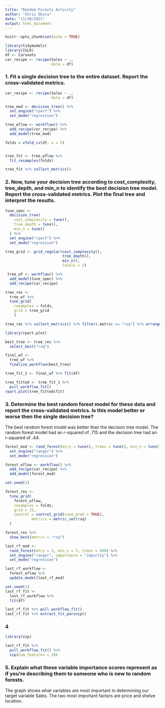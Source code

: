 ---
title: "Random Forests Activity"
author: "Chris Okura"
date: "11/30/2021"
output: html_document
---

```{r setup, include=FALSE}
knitr::opts_chunk$set(echo = TRUE)
```

```{r include = FALSE}
library(tidymodels)
library(ISLR)
df <- Carseats
car_recipe <- recipe(Sales ~ ., 
                     data = df) 
```

### 1. Fit a single decision tree to the entire dataset. Report the cross-validated metrics.
```{r}
car_recipe <- recipe(Sales ~ ., 
                     data = df) 

tree_mod <- decision_tree() %>%
  set_engine("rpart") %>%
  set_mode("regression")

tree_wflow <- workflow() %>%
  add_recipe(car_recipe) %>%
  add_model(tree_mod)

folds = vfold_cv(df, v = 5)


tree_fit <- tree_wflow %>%
  fit_resamples(folds)

tree_fit %>% collect_metrics()


```
### 2. Now, tune your decision tree according to cost_complexity, tree_depth, and min_n to identify the best decision tree model. Report the cross-validated metrics. Plot the final tree and interpret the results.
```{r}
tune_spec <- 
  decision_tree(
    cost_complexity = tune(),
    tree_depth = tune(), 
    min_n = tune()
  ) %>% 
  set_engine("rpart") %>% 
  set_mode("regression")

tree_grid <- grid_regular(cost_complexity(),
                          tree_depth(),
                          min_n(),
                          levels = 2)

```


```{r}
 tree_wf <- workflow() %>%
  add_model(tune_spec) %>%
  add_recipe(car_recipe)

tree_res <- 
  tree_wf %>% 
  tune_grid(
    resamples = folds,
    grid = tree_grid
    )

```


```{r}
tree_res %>% collect_metrics() %>% filter(.metric == "rsq") %>% arrange(desc(mean))

```

```{r}
library(rpart.plot)

best_tree <- tree_res %>%
  select_best("rsq")

final_wf <- 
  tree_wf %>% 
  finalize_workflow(best_tree)

tree_fit_1 <- final_wf %>% fit(df)

tree_fitted <- tree_fit_1 %>% 
  pull_workflow_fit()
rpart.plot(tree_fitted$fit)
```

### 3. Determine the best random forest model for these data and report the cross-validated metrics. Is this model better or worse then the single decision tree?

The best random forest model was better than the decision tree model. The random forest model had an r-squared of .715 and the decision tree had an r-squared of .44.

```{r}
forest_mod <- rand_forest(mtry = tune(), trees = tune(), min_n = tune()) %>%
  set_engine("ranger") %>%
  set_mode("regression")

forest_wflow <- workflow() %>%
  add_recipe(car_recipe) %>%
  add_model(forest_mod)

set.seed(1)

forest_res <-
  tune_grid(
    forest_wflow,
    resamples = folds,
    grid = 25,
    control = control_grid(save_pred = TRUE),
            metrics = metric_set(rsq)
  )

forest_res %>% 
  show_best(metric = "rsq")
```

```{r warning = FALSE}
last_rf_mod <- 
  rand_forest(mtry = 5, min_n = 7, trees = 890) %>% 
  set_engine("ranger", importance = "impurity") %>% 
  set_mode("regression")

last_rf_workflow <- 
  forest_wflow %>% 
  update_model(last_rf_mod)

set.seed(1)
last_rf_fit <- 
  last_rf_workflow %>% 
  fit(df)

last_rf_fit %>% pull_workflow_fit()
last_rf_fit %>% extract_fit_parsnip()
```

### 4

```{r}
library(vip)

last_rf_fit %>% 
  pull_workflow_fit() %>% 
  vip(num_features = 20)
```

### 5. Explain what these variable importance scores represent as if you’re describing them to someone who is new to random forests.

The graph shows what variables are most important in determining our target variable Sales. The two most important factors are price and shelve location. 











